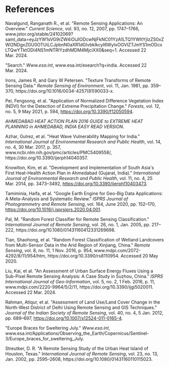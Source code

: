 # References

Navalgund, Ranganath R., et al. \"Remote Sensing Applications: An Overview.\" *Current Science*, vol. 93, no. 12, 2007, pp. 1747--1766, www.jstor.org/stable/24102069?saml_data=eyJzYW1sVG9rZW4iOiJlODcwNjFkNC01YzA1LTQ1YWItYjIzZS0xZWI2NDgxZGU0OTUiLCJpbnN0aXR1dGlvbklkcyI6WyIxOGVlZTJmYS1mODcxLTQwYTktODI4NS1mNTRlYzdhMDM4MjciXX0&seq=1. Accessed 22 Mar. 2024.

\"Search.\" *Www.esa.int*, www.esa.int/esearch?q=india. Accessed 22 Mar. 2024.

Irons, James R, and Gary W Petersen. \"Texture Transforms of Remote Sensing Data.\" *Remote Sensing of Environment*, vol. 11, Jan. 1981, pp. 359--370, https://doi.org/10.1016/0034-4257(81)90033-x.

Pei, Fengsong, et al. \"Application of Normalized Difference Vegetation Index (NDVI) for the Detection of Extreme Precipitation Change.\" *Forests*, vol. 12, no. 5, 9 May 2021, p. 594, <https://doi.org/10.3390/f12050594>.

*AHMEDABAD HEAT ACTION PLAN 2016 GUIDE to EXTREME HEAT PLANNING in AHMEDABAD, INDIA EASY READ VERSION*.

Azhar, Gulrez, et al. \"Heat Wave Vulnerability Mapping for India.\" *International Journal of Environmental Research and Public Health*, vol. 14, no. 4, 30 Mar. 2017, p. 357, www.ncbi.nlm.nih.gov/pmc/articles/PMC5409558/, https://doi.org/10.3390/ijerph14040357.

Knowlton, Kim, et al. \"Development and Implementation of South Asia\'s First Heat-Health Action Plan in Ahmedabad (Gujarat, India).\" *International Journal of Environmental Research and Public Health*, vol. 11, no. 4, 25 Mar. 2014, pp. 3473--3492, <https://doi.org/10.3390/ijerph110403473>.

Tamiminia, Haifa, et al. \"Google Earth Engine for Geo-Big Data Applications: A Meta-Analysis and Systematic Review.\" *ISPRS Journal of Photogrammetry and Remote Sensing*, vol. 164, June 2020, pp. 152--170, <https://doi.org/10.1016/j.isprsjprs.2020.04.001>.

Pal, M. \"Random Forest Classifier for Remote Sensing Classification.\" *International Journal of Remote Sensing*, vol. 26, no. 1, Jan. 2005, pp. 217--222, https://doi.org/10.1080/01431160412331269698.

Tian, Shaohong, et al. \"Random Forest Classification of Wetland Landcovers from Multi-Sensor Data in the Arid Region of Xinjiang, China.\" *Remote Sensing*, vol. 8, no. 11, 1 Nov. 2016, p. 954, www.mdpi.com/2072-4292/8/11/954/htm, https://doi.org/10.3390/rs8110954. Accessed 20 May 2020.

Liu, Kai, et al. \"An Assessment of Urban Surface Energy Fluxes Using a Sub-Pixel Remote Sensing Analysis: A Case Study in Suzhou, China.\" *ISPRS International Journal of Geo-Information*, vol. 5, no. 2, 1 Feb. 2016, p. 11, www.mdpi.com/2220-9964/5/2/11, https://doi.org/10.3390/ijgi5020011. Accessed 22 Mar. 2024.

Rahman, Atiqur, et al. \"Assessment of Land Use/Land Cover Change in the North-West District of Delhi Using Remote Sensing and GIS Techniques.\" *Journal of the Indian Society of Remote Sensing*, vol. 40, no. 4, 5 Jan. 2012, pp. 689--697, <https://doi.org/10.1007/s12524-011-0165-4>.

\"Europe Braces for Sweltering July.\" *Www.esa.int*, www.esa.int/Applications/Observing_the_Earth/Copernicus/Sentinel-3/Europe_braces_for_sweltering_July.

Streutker, D. R. \"A Remote Sensing Study of the Urban Heat Island of Houston, Texas.\" *International Journal of Remote Sensing*, vol. 23, no. 13, Jan. 2002, pp. 2595--2608, https://doi.org/10.1080/01431160110115023.
